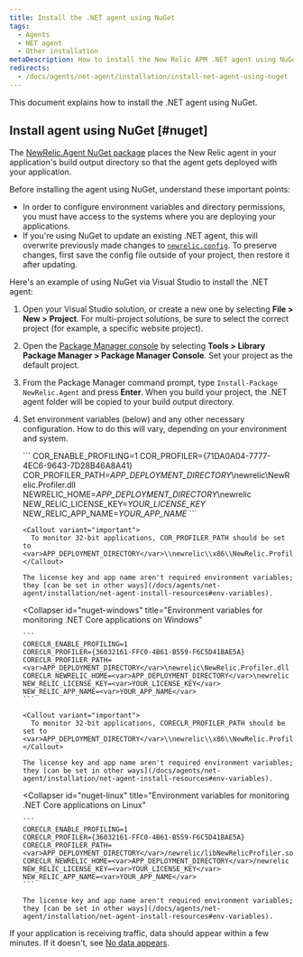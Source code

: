 ```yaml
---
title: Install the .NET agent using NuGet
tags:
  - Agents
  - NET agent
  - Other installation
metaDescription: How to install the New Relic APM .NET agent using NuGet.
redirects:
  - /docs/agents/net-agent/installation/install-net-agent-using-nuget
---
```


This document explains how to install the .NET agent using NuGet.

## Install agent using NuGet [#nuget]

The [NewRelic.Agent NuGet package](https://www.nuget.org/packages/NewRelic.Agent) places the New Relic agent in your application's build output directory so that the agent gets deployed with your application.

Before installing the agent using NuGet, understand these important points:

* In order to configure environment variables and directory permissions, you must have access to the systems where you are deploying your applications.
* If you're using NuGet to update an existing .NET agent, this will overwrite previously made changes to [`newrelic.config`](https://docs.newrelic.com/docs/agents/net-agent/configuration/net-agent-configuration). To preserve changes, first save the config file outside of your project, then restore it after updating.

Here's an example of using NuGet via Visual Studio to install the .NET agent:

1. Open your Visual Studio solution, or create a new one by selecting **File > New > Project**. For multi-project solutions, be sure to select the correct project (for example, a specific website project).
2. Open the [Package Manager console](https://docs.microsoft.com/en-us/nuget/tools/package-manager-console) by selecting **Tools > Library Package Manager > Package Manager Console**. Set your project as the default project.
3. From the Package Manager command prompt, type `Install-Package NewRelic.Agent` and press **Enter**. When you build your project, the .NET agent folder will be copied to your build output directory.
4. Set environment variables (below) and any other necessary configuration. How to do this will vary, depending on your environment and system.

   <CollapserGroup>
     <Collapser
       id="nuget-linux"
       title="Environment variables for monitoring .NET Framework applications"
     >
       ```
       COR_ENABLE_PROFILING=1
       COR_PROFILER={71DA0A04-7777-4EC6-9643-7D28B46A8A41}
       COR_PROFILER_PATH=<var>APP_DEPLOYMENT_DIRECTORY</var>\newrelic\NewRelic.Profiler.dll
       NEWRELIC_HOME=<var>APP_DEPLOYMENT_DIRECTORY</var>\newrelic
       NEW_RELIC_LICENSE_KEY=<var>YOUR_LICENSE_KEY</var>
       NEW_RELIC_APP_NAME=<var>YOUR_APP_NAME</var>
       ```

       <Callout variant="important">
         To monitor 32-bit applications, COR_PROFILER_PATH should be set to <var>APP_DEPLOYMENT_DIRECTORY</var>\\newrelic\\x86\\NewRelic.Profiler.dll
       </Callout>

       The license key and app name aren't required environment variables; they [can be set in other ways](/docs/agents/net-agent/installation/net-agent-install-resources#env-variables).
     </Collapser>

     <Collapser
       id="nuget-windows"
       title="Environment variables for monitoring .NET Core applications on Windows"
     >
       ```
       CORECLR_ENABLE_PROFILING=1
       CORECLR_PROFILER={36032161-FFC0-4B61-B559-F6C5D41BAE5A}
       CORECLR_PROFILER_PATH=<var>APP_DEPLOYMENT_DIRECTORY</var>\newrelic\NewRelic.Profiler.dll
       CORECLR_NEWRELIC_HOME=<var>APP_DEPLOYMENT_DIRECTORY</var>\newrelic
       NEW_RELIC_LICENSE_KEY=<var>YOUR_LICENSE_KEY</var>
       NEW_RELIC_APP_NAME=<var>YOUR_APP_NAME</var>
       ```

       <Callout variant="important">
         To monitor 32-bit applications, CORECLR_PROFILER_PATH should be set to <var>APP_DEPLOYMENT_DIRECTORY</var>\\newrelic\\x86\\NewRelic.Profiler.dll
       </Callout>

       The license key and app name aren't required environment variables; they [can be set in other ways](/docs/agents/net-agent/installation/net-agent-install-resources#env-variables).
     </Collapser>

     <Collapser
       id="nuget-linux"
       title="Environment variables for monitoring .NET Core applications on Linux"
     >
       ```
       CORECLR_ENABLE_PROFILING=1
       CORECLR_PROFILER={36032161-FFC0-4B61-B559-F6C5D41BAE5A}
       CORECLR_PROFILER_PATH=<var>APP_DEPLOYMENT_DIRECTORY</var>/newrelic/libNewRelicProfiler.so
       CORECLR_NEWRELIC_HOME=<var>APP_DEPLOYMENT_DIRECTORY</var>/newrelic
       NEW_RELIC_LICENSE_KEY=<var>YOUR_LICENSE_KEY</var>
       NEW_RELIC_APP_NAME=<var>YOUR_APP_NAME</var>
       ```

       The license key and app name aren't required environment variables; they [can be set in other ways](/docs/agents/net-agent/installation/net-agent-install-resources#env-variables).
     </Collapser>
   </CollapserGroup>

If your application is receiving traffic, data should appear within a few minutes. If it doesn't, see [No data appears](https://docs.newrelic.com/docs/agents/net-agent/troubleshooting/no-data-appears-net).
